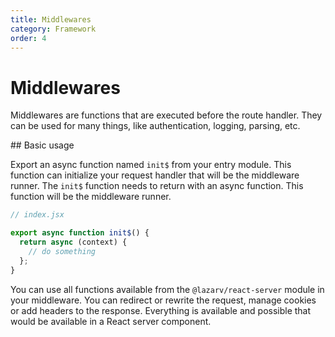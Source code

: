 ```yaml
---
title: Middlewares
category: Framework
order: 4
---
```



# Middlewares

Middlewares are functions that are executed before the route handler. They can be used for many things, like authentication, logging, parsing, etc.

<Link name="basic-usage">
## Basic usage
</Link>

Export an async function named `init$` from your entry module. This function can initialize your request handler that will be the middleware runner. The `init$` function needs to return with an async function. This function will be the middleware runner.

```jsx
// index.jsx

export async function init$() {
  return async (context) {
    // do something
  };
}
```

You can use all functions available from the `@lazarv/react-server` module in your middleware. You can redirect or rewrite the request, manage cookies or add headers to the response. Everything is available and possible that would be available in a React server component.
